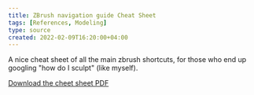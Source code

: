 ```yaml
---
title: ZBrush navigation guide Cheat Sheet
tags: [References, Modeling]
type: source
created: 2022-02-09T16:20:00+04:00
---
```


A nice cheat sheet of all the main zbrush shortcuts, for those who end up googling "how do I sculpt" (like myself).

[Download the cheet sheet PDF](/downloads/tips/zbrush-navigation-guide-cheat-sheet/ZBG_ZBrushShortcuts_CheatSheet_Print.pdf)